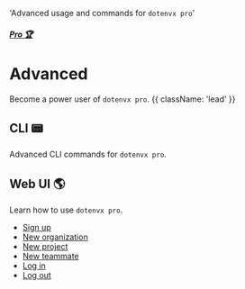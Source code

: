 
  'Advanced usage and commands for `dotenvx pro`'

##### [Pro 🏆](/docs/pro)
# Advanced

Become a power user of `dotenvx pro`. {{ className: 'lead' }}

## CLI 📟

Advanced CLI commands for `dotenvx pro`.

<AdvancedProList />

## Web UI 🌎

Learn how to use `dotenvx pro`.

* [Sign up](/docs/pro/signup)
* [New organization](/docs/pro/new-organization)
* [New project](/docs/pro/new-project)
* [New teammate](/docs/pro/new-teammate)
* [Log in](/docs/pro/login)
* [Log out](/docs/pro/logout)
